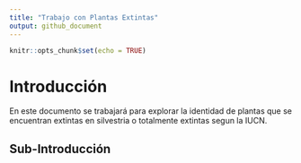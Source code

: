 ```yaml
---
title: "Trabajo con Plantas Extintas"
output: github_document
---
```


```r
knitr::opts_chunk$set(echo = TRUE)
```

# Introducción

En este documento se trabajará para explorar la identidad de plantas que se encuentran extintas en silvestria o totalmente extintas segun la IUCN.

## Sub-Introducción
